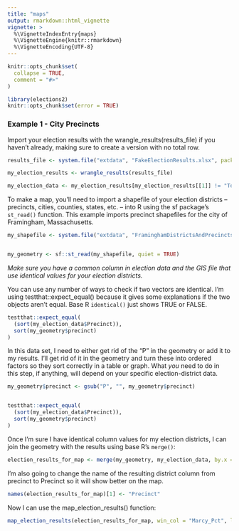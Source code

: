 ```yaml
---
title: "maps"
output: rmarkdown::html_vignette
vignette: >
  %\VignetteIndexEntry{maps}
  %\VignetteEngine{knitr::rmarkdown}
  %\VignetteEncoding{UTF-8}
---
```


```r
knitr::opts_chunk$set(
  collapse = TRUE,
  comment = "#>"
)
```

```r
library(elections2)
knitr::opts_chunk$set(error = TRUE)
```

### Example 1 - City Precincts

Import your election results with the wrangle_results(results_file) if you haven't already, making sure to create a version with no total row.

```r

results_file <- system.file("extdata", "FakeElectionResults.xlsx", package = "elections2")

my_election_results <- wrangle_results(results_file)

my_election_data <- my_election_results[my_election_results[[1]] != "Total"]
```

To make a map, you'll need to import a shapefile of your election districts -- precincts, cities, counties, states, etc. -- into R using the sf package's `st_read()` function. This example imports precinct shapefiles for the city of Framingham, Massachusetts.

```r
my_shapefile <- system.file("extdata", "FraminghamDistrictsAndPrecincts2018/framingham.shp", package = "elections2")


my_geometry <- sf::st_read(my_shapefile, quiet = TRUE)


```


_Make sure you have a common column in election data and the GIS file that use identical values for your election districts._


You can use any number of ways to check if two vectors are identical. I'm using testthat::expect_equal() because it gives some explanations if the two objects aren't equal. Base R `identical()` just shows TRUE or FALSE.


```r
testthat::expect_equal(
  (sort(my_election_data$Precinct)), 
  sort(my_geometry$precinct)
)

```

In this data set, I need to either get rid of the "P" in the geometry or add it to my results. I'll get rid of it in the geometry and turn these into ordered factors so they sort correctly in a table or graph. What _you_ need to do in this step, if anything, will depend on your specific election-district data.

```r

my_geometry$precinct <- gsub("P", "", my_geometry$precinct)


testthat::expect_equal(
  (sort(my_election_data$Precinct)), 
  sort(my_geometry$precinct)
)


```

Once I'm sure I have identical column values for my election districts, I can join the geometry with the results using base R's `merge()`:

```r

election_results_for_map <- merge(my_geometry, my_election_data, by.x = "precinct", by.y = "Precinct") 

```

I'm also going to change the name of the resulting district column from precinct to Precinct so it will show better on the map. 

```r
names(election_results_for_map)[1] <- "Precinct"
```


Now I can use the map_election_results() function:

```r

map_election_results(election_results_for_map, win_col = "Marcy_Pct", lose_col = "Joe_Pct", election_district_col = "Precinct", "Greens", "Purples")

```

